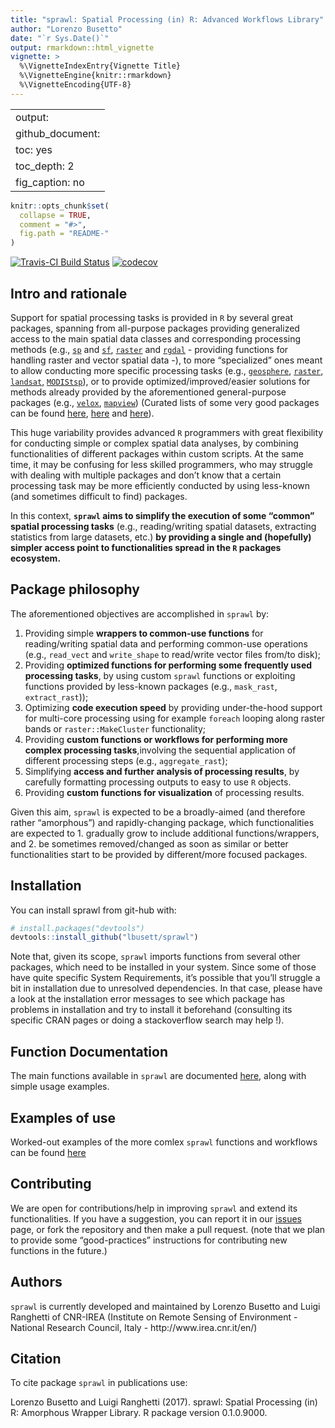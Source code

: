 ```yaml
---
title: "sprawl: Spatial Processing (in) R: Advanced Workflows Library"
author: "Lorenzo Busetto"
date: "`r Sys.Date()`"
output: rmarkdown::html_vignette
vignette: >
  %\VignetteIndexEntry{Vignette Title}
  %\VignetteEngine{knitr::rmarkdown}
  %\VignetteEncoding{UTF-8}
---
```


---
output:
  github_document:
    toc: yes
    toc_depth: 2
  fig_caption: no
---

<!-- README.md is generated from README.Rmd. Please edit that file -->

```r
knitr::opts_chunk$set(
  collapse = TRUE,
  comment = "#>",
  fig.path = "README-"
)
```
[![Travis-CI Build Status](https://travis-ci.org/lbusett/sprawl.svg?branch=master)](https://travis-ci.org/lbusett/sprawl)
[![codecov](https://codecov.io/gh/lbusett/sprawl/branch/master/graph/badge.svg?token=0yWdr6gWG7)](https://codecov.io/gh/lbusett/sprawl)

## Intro and rationale 

Support for spatial processing tasks is provided in `R` by several great packages, spanning from all-purpose packages providing generalized access to the main spatial data classes and corresponding processing methods (e.g.,  [`sp`](https://cran.r-project.org/web/packages/sp/index.html) and [`sf`](https://cran.r-project.org/web/packages/sf/index.html), [`raster`](https://cran.r-project.org/web/packages/raster/index.html) and [`rgdal`](https://cran.r-project.org/web/packages/rgdal/index.html) - providing functions for handling raster and vector spatial data -), to more "specialized" ones meant to allow conducting more specific processing tasks (e.g., [`geosphere`](https://cran.r-project.org/web/packages/geosphere/index.html), [`raster`](https://cran.r-project.org/web/packages/raster/index.html),  [`landsat`](https://cran.r-project.org/web/packages/landsat/index.html), [`MODIStsp`](https://cran.r-project.org/web/packages/MODIStsp/index.html)), or to provide optimized/improved/easier solutions for methods already provided by the aforementioned general-purpose packages (e.g., [`velox`](https://cran.r-project.org/web/packages/velox/index.html), [`mapview`](https://cran.r-project.org/web/packages/mapview/index.html)) (Curated lists of some very good packages can be found [here](https://cran.r-project.org/web/views/Spatial.html), [here]( https://ropensci.org/blog/blog/2016/11/22/geospatial-suite) and [here](https://github.com/ropensci/maptools)). 

This huge variability provides advanced `R` programmers with great flexibility for conducting simple or complex spatial data analyses, by combining functionalities of different packages within custom scripts. At the same time, it may be confusing for less skilled programmers, who may struggle with dealing with multiple packages and don't know that a certain processing task may be more efficiently conducted by using less-known (and sometimes difficult to find) packages. 

In this context, **`sprawl` aims to simplify the execution of some "common" spatial processing tasks** (e.g., reading/writing spatial datasets, extracting statistics from large datasets, etc.) **by providing a single and (hopefully) simpler access point to functionalities spread in the `R` packages ecosystem.** 

## Package philosophy

The aforementioned objectives are accomplished in `sprawl` by: 

1. Providing simple **wrappers to common-use functions** for reading/writing spatial data and performing common-use operations (e.g., `read_vect` and `write_shape` to read/write vector files from/to disk); 
2. Providing **optimized functions for performing some frequently used processing tasks**, by using custom `sprawl` functions or exploiting functions provided by less-known packages (e.g., `mask_rast`, `extract_rast`));
3. Optimizing **code execution speed** by providing under-the-hood support for multi-core processing using for example `foreach` looping along raster bands or `raster::MakeCluster` functionality;
4. Providing **custom functions or workflows for performing more complex processing tasks**,involving the sequential application of different processing steps (e.g., `aggregate_rast`); 
5. Simplifying **access and further analysis of processing results**, by carefully formatting processing outputs to easy to use `R` objects.
6. Providing **custom functions for visualization** of processing results.

Given this aim, `sprawl` is expected to be a broadly-aimed (and therefore rather "amorphous") and rapidly-changing package, which functionalities are expected to 
1. gradually grow to include additional functions/wrappers, and 
2. be sometimes removed/changed as soon as similar or better functionalities start to be provided by different/more focused packages. 

## Installation

You can install sprawl from git-hub with:

```r
# install.packages("devtools")
devtools::install_github("lbusett/sprawl")
```

Note that, given its scope, `sprawl` imports functions from several other packages, which need to be installed in your system. Since some of those have quite specific System Requirements, it's possible that you'll struggle a bit in installation due to unresolved dependencies. In that case, please have a look at the installation error messages to see which package has problems in installation and try to install it beforehand (consulting its specific CRAN pages or doing a stackoverflow search may help !). 

## Function Documentation

The main functions available in `sprawl` are documented [here](https://lbusett.github.io/sprawl/reference/index.html), along with simple usage examples. 

## Examples of use

Worked-out examples of the more comlex `sprawl` functions and workflows can be found [here](https://lbusett.github.io/sprawl/Examples/index.html)

## Contributing

We are open for contributions/help in improving `sprawl` and extend its functionalities. If you have a suggestion, you can report it in our [issues](https://github.com/lbusett/sprawl/issues) page, or fork the repository and then make a pull request.
(note that we plan to provide some "good-practices" instructions for contributing new functions in the future.)

## Authors

`sprawl` is currently developed and maintained by Lorenzo Busetto and Luigi Ranghetti of CNR-IREA (Institute on Remote Sensing of Environment - National Research Council, Italy - http://www.irea.cnr.it/en/)

## Citation

To cite package `sprawl` in publications use:

  Lorenzo Busetto and Luigi Ranghetti (2017). sprawl: Spatial Processing (in) R: Amorphous
  Wrapper Library. R package version 0.1.0.9000.
